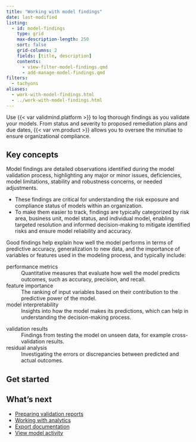 ```yaml
---
title: "Working with model findings"
date: last-modified
listing:
  - id: model-findings
    type: grid
    max-description-length: 250
    sort: false
    grid-columns: 2
    fields: [title, description]
    contents:
      - view-filter-model-findings.qmd
      - add-manage-model-findings.qmd
filters:
  - tachyons
aliases:
  - work-with-model-findings.html
  - ../work-with-model-findings.html
---
```


Use {{< var validmind.platform >}} to log thorough findings as you validate your models.  From status and severity to proposed remediation plans and due dates, {{< var vm.product >}} allows you to oversee the minutiae to ensure organizational compliance.

## Key concepts

Model findings are detailed observations identified during the model validation process, highlighting any major or minor issues, deficiencies, model limitations, stability and robustness concerns, or needed adjustments. 

- These findings are critical for understanding the risk exposure and compliance status of models within an organization.
- To make them easier to track, findings are typically categorized by risk area, business unit, model status, and individual model, enabling targeted resolution and informed decision-making to mitigate identified risks and ensure model reliability and accuracy.

Good findings help explain how well the model performs in terms of predictive accuracy, generalization to new data, and the importance of variables or features used in the modeling process, and typically include:

:::: {.flex .flex-wrap .justify-around}

::: {.w-50-ns}

performance metrics
: Quantitative measures that evaluate how well the model predicts outcomes, such as accuracy, precision, and recall.

feature importance
: The ranking of input variables based on their contribution to the predictive power of the model.

model interpretability
: Insights into how the model makes its predictions, which can help in understanding the decision-making process.

:::

::: {.w-40-ns}


validation results
: Findings from testing the model on unseen data, for example cross-validation results.

residual analysis
: Investigating the errors or discrepancies between predicted and actual outcomes.


:::

::::



## Get started

:::{#model-findings}
:::

## What's next

- [Preparing validation reports](preparing-validation-reports.qmd)
- [Working with analytics](/guide/reporting/working-with-analytics.qmd)
- [Export documentation](/guide/model-documentation/export-documentation.qmd)
- [View model activity](/guide/model-inventory/view-model-activity.qmd)

